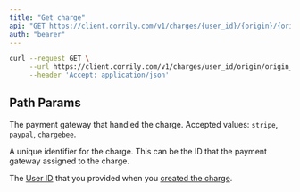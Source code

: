 ```yaml
---
title: "Get charge"
api: "GET https://client.corrily.com/v1/charges/{user_id}/{origin}/{origin_id}"
auth: "bearer"
---
```


<RequestExample>

```bash Response
curl --request GET \
     --url https://client.corrily.com/v1/charges/user_id/origin/origin_id \
     --header 'Accept: application/json'
```

</RequestExample>

## Path Params

<Param path="origin" type="string" required>

The payment gateway that handled the charge. Accepted values: `stripe`,
`paypal`, `chargebee`.

</Param>

<Param path="origin_id" type="string" required>

A unique identifier for the charge. This can be the ID that the payment
gateway assigned to the charge.

</Param>

<Param path="user_id" type="string" required>

The [User ID](../users/user-id) that you provided when you
[created the charge](./create-charge).

</Param>
